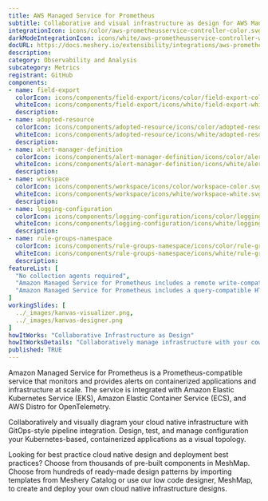 ```yaml
---
title: AWS Managed Service for Prometheus
subtitle: Collaborative and visual infrastructure as design for AWS Managed Service for Prometheus
integrationIcon: icons/color/aws-prometheusservice-controller-color.svg
darkModeIntegrationIcon: icons/white/aws-prometheusservice-controller-white.svg
docURL: https://docs.meshery.io/extensibility/integrations/aws-prometheusservice-controller
description: 
category: Observability and Analysis
subcategory: Metrics
registrant: GitHub
components: 
- name: field-export
  colorIcon: icons/components/field-export/icons/color/field-export-color.svg
  whiteIcon: icons/components/field-export/icons/white/field-export-white.svg
  description: 
- name: adopted-resource
  colorIcon: icons/components/adopted-resource/icons/color/adopted-resource-color.svg
  whiteIcon: icons/components/adopted-resource/icons/white/adopted-resource-white.svg
  description: 
- name: alert-manager-definition
  colorIcon: icons/components/alert-manager-definition/icons/color/alert-manager-definition-color.svg
  whiteIcon: icons/components/alert-manager-definition/icons/white/alert-manager-definition-white.svg
  description: 
- name: workspace
  colorIcon: icons/components/workspace/icons/color/workspace-color.svg
  whiteIcon: icons/components/workspace/icons/white/workspace-white.svg
  description: 
- name: logging-configuration
  colorIcon: icons/components/logging-configuration/icons/color/logging-configuration-color.svg
  whiteIcon: icons/components/logging-configuration/icons/white/logging-configuration-white.svg
  description: 
- name: rule-groups-namespace
  colorIcon: icons/components/rule-groups-namespace/icons/color/rule-groups-namespace-color.svg
  whiteIcon: icons/components/rule-groups-namespace/icons/white/rule-groups-namespace-white.svg
  description: 
featureList: [
  "No collection agents required",
  "Amazon Managed Service for Prometheus includes a remote write-compatible API that can ingest metrics from OpenTelemetry, Prometheus libraries, and existing Prometheus servers.",
  "Amazon Managed Service for Prometheus includes a query-compatible HTTP API that allows you to query metrics, metric labels, metric metadata, and time series metrics. "
]
workingSlides: [
  ../_images/kanvas-visualizer.png,
  ../_images/kanvas-designer.png
]
howItWorks: "Collaborative Infrastructure as Design"
howItWorksDetails: "Collaboratively manage infrastructure with your coworkers synchronously sharing the same designs."
published: TRUE
---
```

<p>
Amazon Managed Service for Prometheus is a Prometheus-compatible service that monitors and provides alerts on containerized applications and infrastructure at scale. The service is integrated with Amazon Elastic Kubernetes Service (EKS), Amazon Elastic Container Service (ECS), and AWS Distro for OpenTelemetry.
</p>
<p>
    Collaboratively and visually diagram your cloud native infrastructure with GitOps-style pipeline integration. Design, test, and manage configuration your Kubernetes-based, containerized applications as a visual topology.
</p>
<p>
    Looking for best practice cloud native design and deployment best practices? Choose from thousands of pre-built components in MeshMap. Choose from hundreds of ready-made design patterns by importing templates from Meshery Catalog or use our low code designer, MeshMap, to create and deploy your own cloud native infrastructure designs.
</p>
